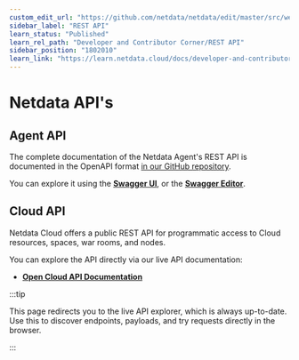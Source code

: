 ```yaml
---
custom_edit_url: "https://github.com/netdata/netdata/edit/master/src/web/api/README.md"
sidebar_label: "REST API"
learn_status: "Published"
learn_rel_path: "Developer and Contributor Corner/REST API"
sidebar_position: "1802010"
learn_link: "https://learn.netdata.cloud/docs/developer-and-contributor-corner/rest-api"
---
```


# Netdata API's

## Agent API

The complete documentation of the Netdata Agent's REST API is documented in the OpenAPI format [in our GitHub repository](https://raw.githubusercontent.com/netdata/netdata/master/src/web/api/netdata-swagger.yaml). 

You can explore it using the **[Swagger UI](https://learn.netdata.cloud/api)**, or the **[Swagger Editor](https://editor.swagger.io/?url=https://raw.githubusercontent.com/netdata/netdata/master/src/web/api/netdata-swagger.yaml)**.

## Cloud API

Netdata Cloud offers a public REST API for programmatic access to Cloud resources, spaces, war rooms, and nodes.

You can explore the API directly via our live API documentation:

- **[Open Cloud API Documentation](https://app.netdata.cloud/api/docs/)**

:::tip

This page redirects you to the live API explorer, which is always up-to-date.  
Use this to discover endpoints, payloads, and try requests directly in the browser.

:::
